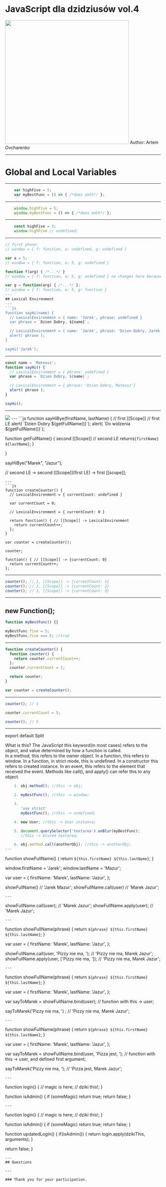 

<Head>
  <title>JavaScript dla dzidziusów</title>
</Head>

# JavaScript dla dzidziusów vol.4


<ImageWithLabel>
  <img height="400" src="./static/at-finish.jpg"/>
</ImageWithLabel>
Author: Artem Ovcharenko

---
# Global and Local Variables
---
```js
    var highFive = 5;
    var myBestFunc = () => { /*does smth*/ };
```
---
```js
    window.highFive = 5;
    window.myBestFunc = () => { /*does smth*/ };
```
---
```js
    const highFive = 5;
    window.highFive // undefined;
```
---
```js
// first phase:
// window = { f: function, a: undefined, g: undefined }

var a = 5;
// window = { f: function, a: 5, g: undefined }

function f(arg) { /*...*/ }
// window = { f: function, a: 5, g: undefined } no changes here because FD hoists

var g = function(arg) { /*...*/ };
// window = { f: function, a: 5, g: function }
---
## Lexical Environment
---
```js
function sayHi(name) {
  // LexicalEnvironment = { name: 'Jarek', phrase: undefined }
  var phrase = `Dzien Dobry, ${name}`;

  // LexicalEnvironment = { name: 'Jarek', phrase: 'Dzien Dobry, Jarek'}
  alert( phrase );
}

sayHi('Jarek');
```
---
```js
const name = 'Mateusz';
function sayHi() {
  // LexicalEnvironment = { phrase: undefined }
  var phrase = `Dzien Dobry, ${name}`;

  // LexicalEnvironment = { phrase: 'Dzien Dobry, Mateusz'}
  alert( phrase );
}

sayHi();
```
---
<ImageWithLabel>
  <img src="./static/go-deeper.png" />
</ImageWithLabel>
---
```js
function sayHiBye(firstName, lastName) { // first [[Scope]]
  // first LE
  alert( `Dzien Dobry ${getFullName()}`);
  alert( `Do widzenia ${getFullName()}`);

  function getFullName() {  second [[Scope]]
    // second LE
    return`${firstName} ${lastName}`;
  }

}

sayHiBye("Marek", "Jazur");

// second LE -> second [[Scope]](first LE) -> first [[scope]];

```
---
```js
function createCounter() {
  // LexicalEnvironment = { currentCount: undefined }

  var currentCount = 0;

  // LexicalEnvironment = { currentCount: 0 }

  return function() { // [[Scope]] -> LexicalEnvironment
    return currentCount++;
  };
}

var counter = createCounter();

counter;

function() { // [[Scope]] -> {currentCount: 0}
  return currentCount++;
};

```
---
```js
counter(); // 1, [[Scope]] -> {currentCount: 1}
counter(); // 2, [[Scope]] -> {currentCount: 2}
counter(); // 3, [[Scope]] -> {currentCount: 3}
```
---
 new Function();
---
```js
function myBestFunc() {}

myBestFunc.five = 5;
myBestFunc.five === 5; //true
```
---
```js
function createCounter() {
  function counter() {
    return counter.currentCount++;
  };
  counter.currentCount = 1;

  return counter;
}

var counter = createCounter();
```
---
```js
counter(); // 1

counter.currentCount = 5;

counter(); // 5
```
---
export default Split

<div>
  <Components.h2>
    What is <Components.inlineCode>this</Components.inlineCode>?
  </Components.h2>
  <Components.p>The JavaScript <Components.inlineCode>this</Components.inlineCode> keyword(in most cases) refers to the object, and value determined by how a function is called.</Components.p>
  <br />
  <Components.ol>
    <Components.li>
      In a method, <Components.inlineCode>this</Components.inlineCode> refers to the owner object.
    </Components.li>
    <Components.li>
      In a function, <Components.inlineCode>this</Components.inlineCode> refers to window.
    </Components.li>
    <Components.li>
     In a function, in strict mode, <Components.inlineCode>this</Components.inlineCode> is undefined.
    </Components.li>
    <Components.li>
      In a constructor <Components.inlineCode>this</Components.inlineCode> refers to created instance.
    </Components.li>
    <Components.li>
     In an event, <Components.inlineCode>this</Components.inlineCode> refers to the element that received the event.
    </Components.li>
    <Components.li>
      Methods like call(), and apply() can refer <Components.inlineCode>this</Components.inlineCode> to any object.
    </Components.li>
  </Components.ol>
</div>

```js
    1. obj.method(); //this -> obj;

    2. myBestFunc(); //this -> window;

    3.
       'use strict'
       myBestFunc(); //this -> undefined;

    4. new User; //this -> User instance;

    5. document.querySelector('textarea').onBlur(myBestFunc);
       //this -> blured textarea;

    6. obj.method.call(anotherObj); //this -> anotherObj;
---
```
function showFullName() {
  return `${this.firstName} ${this.lastName}`;
}

window.firstName = 'Jarek';
window.lastName = 'Mazur';

var user = {
  firstName: 'Marek',
  lastName: 'Jazur',
};

showFullName() // 'Jarek Mazur';
showFullName.call(user) // 'Marek Jazur';
```
---
```
showFullName.call(user);  // 'Marek Jazur';
showFullName.apply(user); // 'Marek Jazur';
```
---
```
function showFullName(phrase) {
  return `${phrase} ${this.firstName} ${this.lastName}`;
}

var user = {
  firstName: 'Marek',
  lastName: 'Jazur',
};

showFullName.call(user, 'Pizzy nie ma, ');    // 'Pizzy nie ma, Marek Jazur';
showFullName.apply(user, ['Pizzy nie ma, ']); // 'Pizzy nie ma, Marek Jazur';
```
---
```
function showFullName(phrase) {
  return `${phrase} ${this.firstName} ${this.lastName}`;
}

var user = {
  firstName: 'Marek',
  lastName: 'Jazur',
};

var sayToMarek = showFullName.bind(user); // function with this -> user;

sayToMarek('Pizzy nie ma, ') ; // 'Pizzy nie ma, Marek Jazur';
```
---
```
function showFullName(phrase) {
  return `${phrase} ${this.firstName} ${this.lastName}`;
}

var user = {
  firstName: 'Marek',
  lastName: 'Jazur',
};

var sayToMarek = showFullName.bind(user, 'Pizza jest, '); // function with this -> user, and defined first argument;

sayToMarek('Pizzy nie ma, ');  // 'Pizza jest, Marek Jazur';
```
---
```
function login() {
  // magic is here;
  // dziki this!;
}

function isAdmin() {
  if (someMagic) return true;
  return false;
}
```
---
```
function login() {
  // magic is here;
  // dziki this!;
}

function isAdmin() {
  if (someMagic) return true;
  return false;
}

function updatedLogin() {
  if(isAdmin()) {
    return login.apply(dzikiThis, arguments);
  }

  return false;
}
```
---
## Questions

---

### Thank you for your participation.
